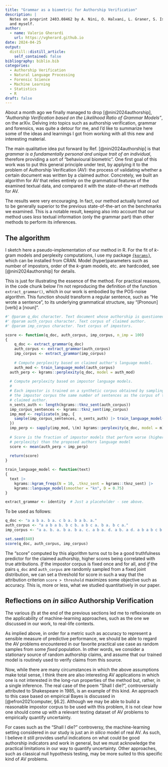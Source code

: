 ```yaml
---
title: "Grammar as a biometric for Authorship Verification"
description: |
  Notes on preprint 2403.08462 by A. Nini, O. Halvani, L. Graner, S. Ishihara 
  and myself.
author:
  - name: Valerio Gherardi
    url: https://vgherard.github.io
date: 2024-04-25
output:
  distill::distill_article:
    self_contained: false
bibliography: biblio.bib
categories: 
  - Authorship Verification
  - Natural Language Processing
  - Forensic Science
  - Machine Learning
  - Statistics
  - R
draft: false
---
```


About a month ago we finally managed to drop [@nini2024authorship], 
*"Authorship Verification based on the Likelihood Ratio of Grammar Models"*, 
on the arXiv. Delving into topics such as authorship verification, grammar and 
forensics, was quite a detour for me, and I'd like to summarize here some 
of the ideas and learnings I got from working with all this new and interesting 
material.

The main qualitative idea put forward by Ref. [@nini2024authorship] is that 
*grammar is a fundamentally personal and unique trait of an individual*, 
therefore providing a sort of "behavioural biometric". One first goal of this 
work was to put this general principle under test, by applying it to the 
problem of Authorship Verification (AV): the process of validating whether 
a certain document was written by a claimed author. Concretely, we built 
an algorithm for AV that relies entirely on the grammatical features of the 
examined textual data, and compared it with the state-of-the-art methods for AV. 

The results were very encouraging. In fact, our method actually turned out to be 
generally superior to the previous state-of-the-art on the benchmarks we 
examined. This is a notable result, keeping also into account that our method 
uses *less* textual information (only the grammar part) than other methods to 
perform its inferences.

## The algorithm

I sketch here a pseudo-implementation of our method in R. For the fit of 
$k$-gram models and perplexity computations, I use my package 
[`{kgrams}`](https://vgherard.github.io/kgrams/), which can be installed from 
CRAN. Model (hyper)parameters such as number of impostors, order of the 
$k$-gram models, etc. are hardcoded, see [@nini2024authorship] for details. 

This is just for illustrating the essence of the method. 
For practical reasons, in the code chunk below I'm not reproducing the 
definition of the function `extract_grammar()`, which in our work is embodied by 
the POS-noise algorithm. This function should transform a regular sentence, 
such as "He wrote a sentence", to its underlying grammatical structure, say 
"[Pronoun] [verb] a [noun]".

```r
#' @param q_doc character. Text document whose authorship is questioned.
#' @param auth_corpus character. Text corpus of claimed author.
#' @param imp_corpus character. Text corpus of impostors.

score <- function(q_doc, auth_corpus, imp_corpus, n_imp = 100) 
{
	q_doc <- extract_grammar(q_doc)
	auth_corpus <- extract_grammar(auth_corpus)
	imp_corpus <- extract_grammar(imp_corpus)
	
	# Compute perplexity based on claimed author's language model.
	auth_mod <- train_language_model(auth_corpus)
  auth_perp <- kgrams::perplexity(q_doc, model = auth_mod)
  
  # Compute perplexity based on impostor language models.
  #
  # Each impostor is trained on a synthetic corpus obtained by sampling from
  # the impostor corpus the same number of sentences as the corpus of the 
  # claimed author.
  n_sents_auth <- length(kgrams::tknz_sent(auth_corpus))
  imp_corpus_sentences <- kgrams::tknz_sent(imp_corpus)
  imp_mod <- replicate(n_imp, {
    sample(imp_corpus_sentences, n_sents_auth) |> train_language_model()
  })
  imp_perp <- sapply(imp_mod, \(m) kgrams::perplexity(q_doc, model = m))
  
  # Score is the fraction of impostor models that perform worse (higher 
  # perplexity) than the proposed authors language model
  score <- mean(auth_perp < imp_perp)
  
  return(score)
}

train_language_model <- function(text)
{
  text |> 
    kgrams::kgram_freqs(N = 10, .tknz_sent = kgrams::tknz_sent) |>
    kgrams::language_model(smoother = "kn", D = 0.75)
}

extract_grammar <- identity  # Just a placeholder - see above.
```

To be used as follows:

```r
q_doc <- "a a b a. b a. c b a. b a b. a." 
auth_corpus <- "a a b a b. b c b. a b c a. b a. b c a." 
imp_corpus <- "a a. b. a. b a. b a. c. a b a. d. a b. a d. a b a b c b a."

set.seed(840)
score(q_doc, auth_corpus, imp_corpus)
```
The "score" computed by this algorithm turns out to be a good truthfulness 
predictor for the claimed authorship, higher scores being correlated with true 
attributions. *If* the impostor corpus is fixed once and for all, and *if* the 
pairs `q_doc` and `auth_corpus` are randomly sampled from a fixed joint 
distribution, we can set a threshold for score in such a way that the 
attribution criterion `score > threshold` maximizes some objective such 
as accuracy. This is, more or less, what we studied quantitatively in our paper.

## Reflections on *in silico* Authorship Verification

The various *ifs* at the end of the previous sections led me to reflexionate
on the applicability of machine-learning approaches, such as the one we discussed 
in our work, to real-life contexts. 

As implied above, in order for a metric such as accuracy to represent a sensible 
measure of predictive performance, we should be able to regard the AV 
problems encountered in our favorite practical use case as random samples from 
some *fixed* population. In other words, we consider a stationary source of 
random authorship claims, and assume that our trained model is routinely used 
to verify claims from this source.

Now, while there are many circumstances in which the above assumptions make 
total sense, I think there are also interesting AV applications in which one 
is not interested in the long-run properties of the method but, rather, in a 
single inference. The real case of the poem "Shall I die?", controversially 
attributed to Shakespeare in 1985, is an example of this kind. An approach to 
this case based on empirical Bayes is discussed in [@efron2021computer, §6.2]. 
Although we may be able to build a reasonable impostor corpus to be used with 
this problem, it is not clear how one should come up with a relevant testing 
dataset of AV problems to empirically quantify uncertainty. 

For cases such as the "Shall I die?" controversy, the machine-learning setting 
considered in our study is just an *in silico* model of real AV. As such, I believe 
it still provides useful indications on what could be good authorship indicators
and work in general, but we must acknowledge the practical limitations in our 
way to quantify uncertainty. Other approaches, such as classical null hypothesis 
testing, may be more suited to this specific kind of AV problems.


